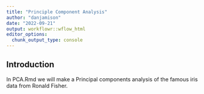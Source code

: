 ```yaml
---
title: "Principle Component Analysis"
author: "danjamison"
date: "2022-09-21"
output: workflowr::wflow_html
editor_options:
  chunk_output_type: console
---
```


## Introduction

In PCA.Rmd we will make a Principal components analysis of the famous iris data from Ronald Fisher.
